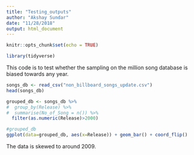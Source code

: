 ```yaml
---
title: "Testing_outputs"
author: "Akshay Sundar"
date: "11/28/2018"
output: html_document
---
```


```r
knitr::opts_chunk$set(echo = TRUE)

library(tidyverse)
```

This code is to test whether the sampling on the million song database is biased towards any year.

```r
songs_db <- read_csv("non_billboard_songs_update.csv")
head(songs_db)
```

```r
grouped_db <- songs_db %>%
#  group_by(Release) %>%
#  summarise(No_of_Song = n()) %>%
  filter(as.numeric(Release)>2000)

#grouped_db
ggplot(data=grouped_db, aes(x=Release)) + geom_bar() + coord_flip() 
```

The data is skewed to around 2009.